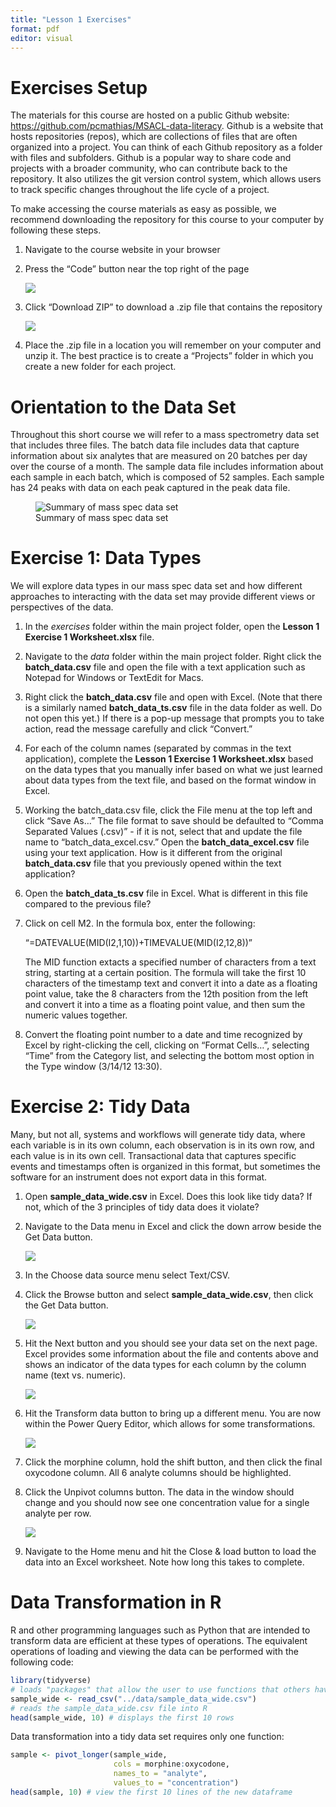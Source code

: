 ```yaml
---
title: "Lesson 1 Exercises"
format: pdf
editor: visual
---
```


# Exercises Setup

The materials for this course are hosted on a public Github website: <https://github.com/pcmathias/MSACL-data-literacy>. Github is a website that hosts repositories (repos), which are collections of files that are often organized into a project. You can think of each Github repository as a folder with files and subfolders. Github is a popular way to share code and projects with a broader community, who can contribute back to the repository. It also utilizes the git version control system, which allows users to track specific changes throughout the life cycle of a project.

To make accessing the course materials as easy as possible, we recommend downloading the repository for this course to your computer by following these steps.

1.  Navigate to the course website in your browser

2.  Press the "Code" button near the top right of the page

    ![](../figs/code_screenshot.jpg)

3.  Click "Download ZIP" to download a .zip file that contains the repository

    ![](../figs/code_download_screenshot.jpg)

4.  Place the .zip file in a location you will remember on your computer and unzip it. The best practice is to create a "Projects" folder in which you create a new folder for each project.

# Orientation to the Data Set

Throughout this short course we will refer to a mass spectrometry data set that includes three files. The batch data file includes data that capture information about six analytes that are measured on 20 batches per day over the course of a month. The sample data file includes information about each sample in each batch, which is composed of 52 samples. Each sample has 24 peaks with data on each peak captured in the peak data file.

![Summary of mass spec data set](../figs/ms_data_set.jpg){fig-align="center"}

# Exercise 1: Data Types

We will explore data types in our mass spec data set and how different approaches to interacting with the data set may provide different views or perspectives of the data.

1.  In the *exercises* folder within the main project folder, open the **Lesson 1 Exercise 1 Worksheet.xlsx** file.

2.  Navigate to the *data* folder within the main project folder. Right click the **batch_data.csv** file and open the file with a text application such as Notepad for Windows or TextEdit for Macs.

3.  Right click the **batch_data.csv** file and open with Excel. (Note that there is a similarly named **batch_data_ts.csv** file in the data folder as well. Do not open this yet.) If there is a pop-up message that prompts you to take action, read the message carefully and click "Convert."

4.  For each of the column names (separated by commas in the text application), complete the **Lesson 1 Exercise 1 Worksheet.xlsx** based on the data types that you manually infer based on what we just learned about data types from the text file, and based on the format window in Excel.

5.  Working the batch_data.csv file, click the File menu at the top left and click "Save As..." The file format to save should be defaulted to "Comma Separated Values (.csv)" - if it is not, select that and update the file name to "batch_data_excel.csv." Open the **batch_data_excel.csv** file using your text application. How is it different from the original **batch_data.csv** file that you previously opened within the text application?

6.  Open the **batch_data_ts.csv** file in Excel. What is different in this file compared to the previous file?

7.  Click on cell M2. In the formula box, enter the following:

    "=DATEVALUE(MID(I2,1,10))+TIMEVALUE(MID(I2,12,8))"

    The MID function extacts a specified number of characters from a text string, starting at a certain position. The formula will take the first 10 characters of the timestamp text and convert it into a date as a floating point value, take the 8 characters from the 12th position from the left and convert it into a time as a floating point value, and then sum the numeric values together.

8.  Convert the floating point number to a date and time recognized by Excel by right-clicking the cell, clicking on "Format Cells...", selecting "Time" from the Category list, and selecting the bottom most option in the Type window (3/14/12 13:30).

# Exercise 2: Tidy Data

Many, but not all, systems and workflows will generate tidy data, where each variable is in its own column, each observation is in its own row, and each value is in its own cell. Transactional data that captures specific events and timestamps often is organized in this format, but sometimes the software for an instrument does not export data in this format.

1.  Open **sample_data_wide.csv** in Excel. Does this look like tidy data? If not, which of the 3 principles of tidy data does it violate?

2.  Navigate to the Data menu in Excel and click the down arrow beside the Get Data button.

    ![](images/get_data_ss.jpg)

3.  In the Choose data source menu select Text/CSV.

4.  Click the Browse button and select **sample_data_wide.csv**, then click the Get Data button.

    ![](images/file_select_ss.jpg)

5.  Hit the Next button and you should see your data set on the next page. Excel provides some information about the file and contents above and shows an indicator of the data types for each column by the column name (text vs. numeric).

    ![](images/power_query_data.jpg)

6.  Hit the Transform data button to bring up a different menu. You are now within the Power Query Editor, which allows for some transformations.

    ![](images/power_query_transform.jpg)

7.  Click the morphine column, hold the shift button, and then click the final oxycodone column. All 6 analyte columns should be highlighted.

8.  Click the Unpivot columns button. The data in the window should change and you should now see one concentration value for a single analyte per row.

    ![](images/unpivot_ss.jpg)

9.  Navigate to the Home menu and hit the Close & load button to load the data into an Excel worksheet. Note how long this takes to complete.

# Data Transformation in R

R and other programming languages such as Python that are intended to transform data are efficient at these types of operations. The equivalent operations of loading and viewing the data can be performed with the following code:

```r
library(tidyverse) 
# loads "packages" that allow the user to use functions that others have written
sample_wide <- read_csv("../data/sample_data_wide.csv") 
# reads the sample_data_wide.csv file into R
head(sample_wide, 10) # displays the first 10 rows
```

Data transformation into a tidy data set requires only one function:

```r
sample <- pivot_longer(sample_wide, 
                       cols = morphine:oxycodone, 
                       names_to = "analyte", 
                       values_to = "concentration")
head(sample, 10) # view the first 10 lines of the new dataframe
```
